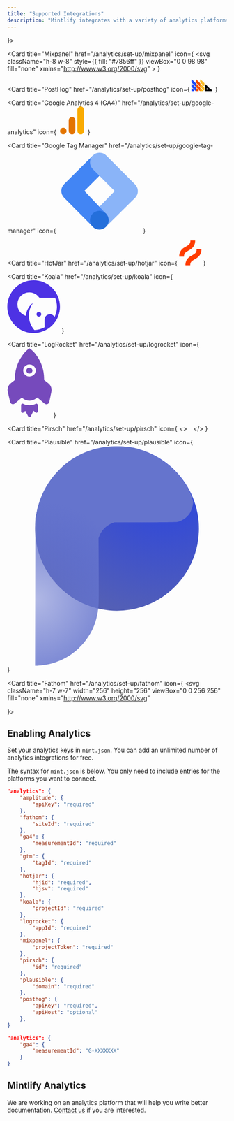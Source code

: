```yaml
---
title: "Supported Integrations"
description: "Mintlify integrates with a variety of analytics platforms."
---
```


<CardGroup cols={2}>
  <Card
    title="Amplitude"
    href="/analytics/set-up/amplitude"
    icon={
<svg className="h-7 w-7" width="36" height="36" viewBox="0 0 36 36" fill="none" xmlns="http://www.w3.org/2000/svg">
<path d="M15.5988 8.04494C15.4989 7.91714 15.3924 7.84668 15.2646 7.84668C15.1728 7.85323 15.0876 7.88273 15.009 7.93188C14.0635 8.67087 12.7773 11.8055 11.7188 15.9412L12.6576 15.9477C14.5059 15.969 16.4165 15.9903 18.3008 16.0182C17.8027 14.1273 17.3341 12.5068 16.9015 11.1926C16.2674 9.28205 15.8414 8.42181 15.5988 8.04494Z" fill="#1E61F0"/>
<path d="M17.6964 0.078125C7.92405 0.078125 0 8.00217 0 17.7745C0 27.5468 7.92405 35.4709 17.6964 35.4709C27.4687 35.4709 35.3928 27.5468 35.3928 17.7745C35.3928 8.00217 27.4687 0.078125 17.6964 0.078125ZM30.7589 17.5615C30.7098 17.7598 30.5885 17.9531 30.4181 18.094C30.3968 18.1088 30.3755 18.1219 30.3542 18.1366L30.3329 18.1514L30.2903 18.1792L30.2543 18.2005C30.1199 18.271 29.9692 18.307 29.8135 18.307H21.4274C21.4913 18.584 21.5699 18.9035 21.6469 19.2459C22.109 21.2286 23.3248 26.5014 24.6242 26.5014H24.652H24.6668H24.6946C25.704 26.5014 26.2234 25.0382 27.3606 21.8316L27.3753 21.7955C27.5605 21.2843 27.7669 20.701 27.9865 20.0832L28.0439 19.9276C28.1291 19.7211 28.3634 19.6146 28.5698 19.6998C28.7189 19.7572 28.8254 19.9063 28.8254 20.0701C28.8254 20.1127 28.8189 20.1488 28.8107 20.1832L28.7615 20.3388C28.6403 20.7223 28.5207 21.2417 28.3699 21.8463C27.6948 24.6466 26.6707 28.8757 24.0556 28.8757H24.0343C22.3433 28.861 21.334 26.1606 20.8998 25.0022C20.0903 22.8409 19.4791 20.5453 18.8893 18.3152H11.1864L9.58718 23.439L9.56588 23.4177C9.32501 23.7946 8.82034 23.9076 8.44347 23.6668C8.20916 23.5176 8.0666 23.262 8.0666 22.9851V22.9573L8.16655 22.3739C8.38612 21.0598 8.65648 19.6867 8.9547 18.3087H5.68578L5.67104 18.2939C5.00251 18.194 4.54043 17.5697 4.64039 16.9012C4.71904 16.3817 5.1172 15.9705 5.62843 15.8771C5.75624 15.8623 5.88405 15.8558 6.01186 15.8623H6.16752C7.19817 15.8771 8.29272 15.8984 9.50034 15.9115C11.1995 9.00333 13.1674 5.49191 15.3565 5.48535C17.7013 5.48535 19.4431 10.8221 20.8359 16.0458L20.8424 16.0671C23.7 16.1245 26.756 16.2097 29.7185 16.4227L29.8463 16.4374C29.8954 16.4374 29.938 16.444 29.9888 16.4522H30.0036L30.0183 16.4588H30.0249C30.5312 16.5587 30.8654 17.0568 30.7589 17.5615Z" fill="#1E61F0"/>
</svg>}></Card>

<Card
  title="Mixpanel"
  href="/analytics/set-up/mixpanel"
  icon={
    <svg
      className="h-8 w-8"
      style={{ fill: "#7856ff" }}
      viewBox="0 0 98 98"
      fill="none"
      xmlns="http://www.w3.org/2000/svg"
    >
      <path d="M24.2391 58.7912C29.877 58.7912 34.4475 54.2207 34.4475 48.5828C34.4475 42.9449 29.877 38.3745 24.2391 38.3745C18.6012 38.3745 14.0308 42.9449 14.0308 48.5828C14.0308 54.2207 18.6012 58.7912 24.2391 58.7912Z"></path>
      <path d="M54.7787 55.7046C58.7675 55.7046 62.0011 52.4716 62.0011 48.4834C62.0011 44.4952 58.7675 41.2622 54.7787 41.2622C50.7899 41.2622 47.5563 44.4952 47.5563 48.4834C47.5563 52.4716 50.7899 55.7046 54.7787 55.7046Z"></path>
      <path d="M78.6018 52.0652C80.547 52.0652 82.1239 50.4883 82.1239 48.5431C82.1239 46.5979 80.547 45.021 78.6018 45.021C76.6566 45.021 75.0798 46.5979 75.0798 48.5431C75.0798 50.4883 76.6566 52.0652 78.6018 52.0652Z"></path>
    </svg>
  }
></Card>

<Card
  title="PostHog"
  href="/analytics/set-up/posthog"
  icon={
    <svg
      className="h-8 w-8"
      width="50"
      height="30"
      viewBox="0 0 50 30"
      fill="none"
      xmlns="http://www.w3.org/2000/svg"
    >
      <path
        d="M10.8914 17.2057c-.3685.7371-1.42031.7371-1.78884 0L8.2212 15.443c-.14077-.2815-.14077-.6129 0-.8944l.88136-1.7627c.36853-.7371 1.42034-.7371 1.78884 0l.8814 1.7627c.1407.2815.1407.6129 0 .8944l-.8814 1.7627zM10.8914 27.2028c-.3685.737-1.42031.737-1.78884 0L8.2212 25.44c-.14077-.2815-.14077-.6129 0-.8944l.88136-1.7627c.36853-.7371 1.42034-.7371 1.78884 0l.8814 1.7627c.1407.2815.1407.6129 0 .8944l-.8814 1.7628z"
        fill="#1D4AFF"
      />
      <path
        d="M0 23.4082c0-.8909 1.07714-1.3371 1.70711-.7071l4.58338 4.5834c.62997.63.1838 1.7071-.7071 1.7071H.999999c-.552284 0-.999999-.4477-.999999-1v-4.5834zm0-4.8278c0 .2652.105357.5196.292893.7071l9.411217 9.4112c.18753.1875.44189.2929.70709.2929h5.1692c.8909 0 1.3371-1.0771.7071-1.7071L1.70711 12.7041C1.07714 12.0741 0 12.5203 0 13.4112v5.1692zm0-9.99701c0 .26521.105357.51957.292893.7071L19.7011 28.6987c.1875.1875.4419.2929.7071.2929h5.1692c.8909 0 1.3371-1.0771.7071-1.7071L1.70711 2.70711C1.07715 2.07715 0 2.52331 0 3.41421v5.16918zm9.997 0c0 .26521.1054.51957.2929.7071l17.994 17.99401c.63.63 1.7071.1838 1.7071-.7071v-5.1692c0-.2652-.1054-.5196-.2929-.7071l-17.994-17.994c-.63-.62996-1.7071-.18379-1.7071.70711v5.16918zm11.7041-5.87628c-.63-.62997-1.7071-.1838-1.7071.7071v5.16918c0 .26521.1054.51957.2929.7071l7.997 7.99701c.63.63 1.7071.1838 1.7071-.7071v-5.1692c0-.2652-.1054-.5196-.2929-.7071l-7.997-7.99699z"
        fill="#F9BD2B"
      />
      <path
        d="M42.5248 23.5308l-9.4127-9.4127c-.63-.63-1.7071-.1838-1.7071.7071v13.1664c0 .5523.4477 1 1 1h14.5806c.5523 0 1-.4477 1-1v-1.199c0-.5523-.4496-.9934-.9973-1.0647-1.6807-.2188-3.2528-.9864-4.4635-2.1971zm-6.3213 2.2618c-.8829 0-1.5995-.7166-1.5995-1.5996 0-.8829.7166-1.5995 1.5995-1.5995.883 0 1.5996.7166 1.5996 1.5995 0 .883-.7166 1.5996-1.5996 1.5996z"
        fill="#000"
      />
      <path
        d="M0 27.9916c0 .5523.447715 1 1 1h4.58339c.8909 0 1.33707-1.0771.70711-1.7071l-4.58339-4.5834C1.07714 22.0711 0 22.5173 0 23.4082v4.5834zM9.997 10.997L1.70711 2.70711C1.07714 2.07714 0 2.52331 0 3.41421v5.16918c0 .26521.105357.51957.292893.7071L9.997 18.9946V10.997zM1.70711 12.7041C1.07714 12.0741 0 12.5203 0 13.4112v5.1692c0 .2652.105357.5196.292893.7071L9.997 28.9916V20.994l-8.28989-8.2899z"
        fill="#1D4AFF"
      />
      <path
        d="M19.994 11.4112c0-.2652-.1053-.5196-.2929-.7071l-7.997-7.99699c-.6299-.62997-1.70709-.1838-1.70709.7071v5.16918c0 .26521.10539.51957.29289.7071l9.7041 9.70411v-7.5834zM9.99701 28.9916h5.58339c.8909 0 1.3371-1.0771.7071-1.7071L9.99701 20.994v7.9976zM9.99701 10.997v7.5834c0 .2652.10539.5196.29289.7071l9.7041 9.7041v-7.5834c0-.2652-.1053-.5196-.2929-.7071L9.99701 10.997z"
        fill="#F54E00"
      />
    </svg>
  }
></Card>

<Card
  title="Google Analytics 4 (GA4)"
  href="/analytics/set-up/google-analytics"
  icon={
    <svg
      className="h-6 w-6"
      xmlns="http://www.w3.org/2000/svg"
      width="64"
      height="64"
      viewBox="0 0 64 64"
    >
      <g transform="matrix(.363638 0 0 .363636 -3.272763 -2.909091)">
        <path
          d="M130 29v132c0 14.77 10.2 23 21 23 10 0 21-7 21-23V30c0-13.54-10-22-21-22s-21 9.33-21 21z"
          fill="#f9ab00"
        />
        <g fill="#e37400">
          <path d="M75 96v65c0 14.77 10.2 23 21 23 10 0 21-7 21-23V97c0-13.54-10-22-21-22s-21 9.33-21 21z" />
          <circle cx="41" cy="163" r="21" />
        </g>
      </g>
    </svg>
  }
></Card>

<Card
  title="Google Tag Manager"
  href="/analytics/set-up/google-tag-manager"
  icon={
    <svg
      className="h-7 w-7"
      version="1.1"
      xmlns="http://www.w3.org/2000/svg"
      xmlns:xlink="http://www.w3.org/1999/xlink"
      x="0px"
      y="0px"
      width="192px"
      height="192px"
      viewBox="0 0 192 192"
      enable-background="new 0 0 192 192"
      xml:space="preserve"
    >
      <rect fill="none" width="192" height="192" />
      <g>
        <polygon
          fill="#8AB4F8"
          points="111.31,176.79 80.76,147 146.37,80 178,111 	"
        />
        <path
          fill="#4285F4"
          d="M111.44,45.08L81,14L14.44,79.93c-8.58,8.58-8.58,22.49,0,31.08L80,177l31-29L61.05,95.47L111.44,45.08z"
        />
        <path
          fill="#8AB4F8"
          d="M177.56,80.44l-66-66c-8.59-8.59-22.52-8.59-31.11,0c-8.59,8.59-8.59,22.52,0,31.11l66,66
		c8.59,8.59,22.52,8.59,31.11,0C186.15,102.96,186.15,89.03,177.56,80.44z"
        />
        <circle fill="#246FDB" cx="95.5" cy="162.5" r="21.5" />
      </g>
    </svg>
  }
></Card>

<Card
  title="HotJar"
  href="/analytics/set-up/hotjar"
  icon={
    <svg
      className="h-7 w-7"
      width="51"
      height="57"
      viewBox="0 0 51 57"
      fill="none"
      xmlns="http://www.w3.org/2000/svg"
    >
      <path
        d="M20.9743 23.3016C27.5805 19.6488 36.6281 14.645 36.6281 0.0820312H25.6725C25.6725 8.23006 21.687 10.4338 15.6538 13.7698C9.0477 17.4239 0 22.4256 0 36.99H10.9556C10.9556 28.8414 14.9412 26.6376 20.9743 23.3016Z"
        fill="#FF3C00"
      />
      <path
        d="M39.9362 19.9551C39.9362 28.1035 35.9506 30.3073 29.9175 33.6428C23.3131 37.2956 14.2637 42.2987 14.2637 56.8628H25.2189C25.2189 48.7143 29.2044 46.5106 35.2375 43.1746C41.8436 39.5218 50.8909 34.5193 50.8909 19.9551H39.9362Z"
        fill="#FF3C00"
      />
    </svg>
  }
></Card>

<Card
  title="Koala"
  href="/analytics/set-up/koala"
  icon={
    <svg className="h-8 w-8" width="121" height="121" viewBox="0 0 121 121" fill="none" xmlns="http://www.w3.org/2000/svg">
      <path d="M72.5246 72.3223C71.4431 72.3248 70.3866 72.6473 69.4886 73.2503C68.5911 73.8528 67.8916 74.7078 67.4796 75.7078C67.0676 76.7073 66.9611 77.8068 67.1736 78.8673C67.3861 79.9273 67.9081 80.9008 68.6736 81.6648C69.4391 82.4283 70.4136 82.9483 71.4746 83.1583C72.5351 83.3683 73.6346 83.2593 74.6331 82.8448C75.6321 82.4303 76.4856 81.7293 77.0861 80.8303C77.6866 79.9308 78.0071 78.8738 78.0071 77.7923C78.0071 77.0728 77.8651 76.3603 77.5896 75.6958C77.3141 75.0313 76.9101 74.4278 76.4006 73.9198C75.8911 73.4118 75.2866 73.0088 74.6216 72.7348C73.9566 72.4608 73.2436 72.3203 72.5246 72.3223Z" fill="#4D32E4"/>
      <path d="M60.5 0C44.4544 0 29.066 6.3741 17.7201 17.7201C6.3741 29.066 0 44.4544 0 60.5C0 76.5455 6.3741 91.934 17.7201 103.28C29.066 114.626 44.4544 121 60.5 121C76.5455 121 91.934 114.626 103.28 103.28C114.626 91.934 121 76.5455 121 60.5C121 44.4544 114.626 29.066 103.28 17.7201C91.934 6.3741 76.5455 0 60.5 0ZM108.522 84.07C107.203 81.71 105.138 79.855 102.65 78.796C100.163 77.737 97.3945 77.534 94.779 78.2195C92.164 78.9045 89.8505 80.439 88.202 82.5815C86.553 84.724 85.663 87.3535 85.6705 90.057V107.211C85.6705 107.387 85.6705 107.551 85.6705 107.728C78.4335 111.61 70.3975 113.767 62.189 114.03C53.4065 104.206 48.8746 91.3035 49.5848 78.146C50.1465 69.442 53.0275 61.047 57.929 53.8325C58.004 53.7305 58.038 53.6035 58.024 53.4775C58.01 53.351 57.949 53.235 57.853 53.152C57.752 53.089 57.633 53.061 57.515 53.0725C57.3965 53.0835 57.285 53.134 57.1975 53.215C49.6673 59.3625 44.6827 68.0835 43.2071 77.692C43.0432 78.549 42.8541 80.0115 42.7533 80.818C42.7533 81.171 42.2492 81.259 42.0349 81.196C37.9451 79.838 34.2333 77.534 31.201 74.472C28.1687 71.4095 25.9014 67.6755 24.5833 63.5725C23.2651 59.4695 22.9333 55.1135 23.6147 50.8585C24.2962 46.603 25.9717 42.5685 28.5052 39.0824C31.0387 35.5963 34.3587 32.7568 38.1956 30.7947C42.0325 28.8326 46.2781 27.8031 50.5875 27.7899C54.897 27.7767 59.149 28.7802 62.9975 30.7187C66.8465 32.6573 70.184 35.4763 72.7385 38.9469C73 39.3158 73.3455 39.6171 73.7465 39.8254C74.148 40.0337 74.593 40.1429 75.045 40.1442H85.62H109.946C112.846 47.1544 114.22 54.702 113.977 62.2845C113.733 69.867 111.879 77.3105 108.535 84.12L108.522 84.07Z" fill="#4D32E4"/>
    </svg>
}

> </Card>

<Card
  title="LogRocket"
  href="/analytics/set-up/logrocket"
  icon={
    <svg
      className="h-7 w-5"
      width="102"
      height="159"
      viewBox="0 0 102 159"
      fill="none"
      xmlns="http://www.w3.org/2000/svg"
    >
      <path
        d="M33.7001 18.4998C38.1001 11.4998 44.0001 5.3998 50.9001 0.799805C57.7001 5.2998 63.5001 11.2998 67.9001 18.1998C79.4001 34.1998 85.2001 53.4998 84.4001 73.1998C88.0001 76.0998 91.7001 78.8998 95.2001 81.7998C100.2 86.2998 102.6 93.0998 101.4 99.6998C99.7001 107.9 98.1001 116.1 96.3001 124.3C95.1001 127.9 91.2001 129.8 87.7001 128.6C87.1001 128.4 86.5001 128.1 86.0001 127.7C80.2001 123.1 74.6001 118.3 68.8001 113.6C58.9001 123 43.5001 123.1 33.5001 113.8C29.4001 116.8 25.5001 120.5 21.5001 123.8C19.7001 125.5 17.8001 127.1 15.6001 128.3C12.1001 129.7 8.10011 127.9 6.80011 124.4C6.70011 124.2 6.7001 124 6.6001 123.9C4.8001 115.9 2.8001 107.9 1.0001 99.8998C-0.399898 92.8998 2.1001 85.7998 7.5001 81.1998C10.6001 78.6998 13.8001 76.1998 17.0001 73.6998C17.9001 73.1998 17.4001 72.1998 17.5001 71.4998C17.1001 52.5998 22.8001 33.9998 33.7001 18.4998ZM39.4001 43.2998C35.2001 48.6998 35.7001 56.3998 40.6001 61.1998C46.2001 66.5998 55.1001 66.7998 60.9001 61.5998C65.0001 57.8998 66.4001 51.9998 64.5001 46.7998C62.5001 41.7998 57.9001 38.2998 52.5001 37.8998C47.4001 37.2998 42.5001 39.3998 39.4001 43.2998Z"
        fill="#764ABC"
      />
      <path
        d="M31.7002 130.6C31.8002 128.7 33.5002 127.3 35.3002 127.5C35.8002 127.5 36.3002 127.7 36.7002 127.9C45.6002 132.2 56.0002 132.2 65.0002 127.9C66.7002 127 68.7002 127.7 69.6002 129.3C69.8002 129.6 69.9002 130 70.0002 130.4C70.0002 135.4 70.0002 140.4 70.0002 145.4C69.8002 147.2 68.1002 148.6 66.3002 148.4C65.7002 148.3 65.2002 148.1 64.7002 147.8C63.2002 146.5 61.9002 145.1 60.4002 143.8C58.1002 148.1 56.0002 152.4 53.7002 156.7C52.7002 158.3 50.6002 158.7 49.0002 157.7C48.6002 157.5 48.3002 157.1 48.1002 156.8C45.8002 152.5 43.7002 148.2 41.3002 143.9C39.9002 145.3 38.5002 146.7 37.0002 147.9C35.5002 149 33.3002 148.6 32.3002 147C32.0002 146.5 31.8002 146 31.7002 145.4C31.7002 140.5 31.7002 135.5 31.7002 130.6Z"
        fill="#764ABC"
      />
      <path
        d="M50.7998 58.5005C54.5998 58.6005 57.6998 55.6005 57.7998 51.8005C57.6998 48.0005 54.5998 45.0005 50.7998 45.0005C46.9998 44.9005 43.8998 47.9005 43.7998 51.7005C43.7998 55.5005 46.9998 58.6005 50.7998 58.5005Z"
        fill="#764ABC"
      />
    </svg>
  }
></Card>

<Card
  title="Pirsch"
  href="/analytics/set-up/pirsch"
  icon={
    <>
      <svg
        className="h-7 w-7 dark:hidden"
        width="1"
        height="1"
        viewBox="0 0 1 1"
        fill="none"
        xmlns="http://www.w3.org/2000/svg"
      >
        <g clip-path="url(#clip0_2199_68)">
          <path
            d="M0.184082 0.631579C0.358477 0.631579 0.499871 0.490184 0.499871 0.315789C0.499871 0.141395 0.358477 0 0.184082 0V0.631579ZM0.815661 0.368421C0.641266 0.368421 0.499871 0.509816 0.499871 0.684211C0.499871 0.858605 0.641266 1 0.815661 1V0.368421Z"
            fill="black"
          />
          <path
            d="M0.710681 0.288549C0.78335 0.288549 0.842259 0.229639 0.842259 0.15697C0.842259 0.0843005 0.78335 0.0253906 0.710681 0.0253906C0.638011 0.0253906 0.579102 0.0843005 0.579102 0.15697C0.579102 0.229639 0.638011 0.288549 0.710681 0.288549Z"
            fill="black"
          />
          <path
            d="M0.289294 0.974095C0.361963 0.974095 0.420873 0.915185 0.420873 0.842516C0.420873 0.769847 0.361963 0.710938 0.289294 0.710938C0.216625 0.710938 0.157715 0.769847 0.157715 0.842516C0.157715 0.915185 0.216625 0.974095 0.289294 0.974095Z"
            fill="black"
          />
        </g>
        <defs>
          <clipPath id="clip0_2199_68">
            <rect width="1" height="1" fill="black" />
          </clipPath>
        </defs>
      </svg>
      <svg
        className="hidden h-7 w-7 dark:block"
        width="1"
        height="1"
        viewBox="0 0 1 1"
        fill="none"
        xmlns="http://www.w3.org/2000/svg"
      >
        <g clip-path="url(#clip0_2199_68)">
          <path
            d="M0.184082 0.631579C0.358477 0.631579 0.499871 0.490184 0.499871 0.315789C0.499871 0.141395 0.358477 0 0.184082 0V0.631579ZM0.815661 0.368421C0.641266 0.368421 0.499871 0.509816 0.499871 0.684211C0.499871 0.858605 0.641266 1 0.815661 1V0.368421Z"
            fill="white"
          />
          <path
            d="M0.710681 0.288549C0.78335 0.288549 0.842259 0.229639 0.842259 0.15697C0.842259 0.0843005 0.78335 0.0253906 0.710681 0.0253906C0.638011 0.0253906 0.579102 0.0843005 0.579102 0.15697C0.579102 0.229639 0.638011 0.288549 0.710681 0.288549Z"
            fill="white"
          />
          <path
            d="M0.289294 0.974095C0.361963 0.974095 0.420873 0.915185 0.420873 0.842516C0.420873 0.769847 0.361963 0.710938 0.289294 0.710938C0.216625 0.710938 0.157715 0.769847 0.157715 0.842516C0.157715 0.915185 0.216625 0.974095 0.289294 0.974095Z"
            fill="white"
          />
        </g>
        <defs>
          <clipPath id="clip0_2199_68">
            <rect width="1" height="1" fill="white" />
          </clipPath>
        </defs>
      </svg>
    </>
  }
></Card>

<Card
  title="Plausible"
  href="/analytics/set-up/plausible"
  icon={
    <svg
      xmlns="http://www.w3.org/2000/svg"
      xmlns:xlink="http://www.w3.org/1999/xlink"
      width="1000px"
      height="1000px"
      className="h-7 w-7"
      viewBox="0 0 1000 1000"
    >
      <defs>
        <radialGradient
          cx="79.1305263%"
          cy="87.6448158%"
          fx="79.1305263%"
          fy="87.6448158%"
          r="96.9897763%"
          id="radialGradient-1"
        >
          <stop stop-color="#2440E6" offset="0%" />
          <stop stop-color="#5661B3" offset="100%" />
        </radialGradient>
        <radialGradient
          cx="0%"
          cy="30.2198829%"
          fx="0%"
          fy="30.2198829%"
          r="62.2688936%"
          gradientTransform="translate(0.000000,0.302199),scale(1.000000,0.722519),rotate(61.734530),translate(-0.000000,-0.302199)"
          id="radialGradient-2"
        >
          <stop stop-color="#6574CD" stop-opacity="0.5" offset="0%" />
          <stop stop-color="#6574CD" offset="100%" />
        </radialGradient>
      </defs>
      <g stroke="none" stroke-width="1" fill="none" fill-rule="evenodd">
        <g transform="translate(19.000000, 0.000000)">
          <g transform="translate(-19.000000, 0.000000)">
            <rect x="0" y="0" width="1000" height="1000" />
            <g transform="translate(124.069479, 0.000000)">
              <g transform="translate(376.923077, 500.000000) scale(-1, 1) rotate(-180.000000) translate(-376.923077, -500.000000) translate(2.233251, -0.000000)">
                <circle
                  fill="url(#radialGradient-1)"
                  cx="373.69727"
                  cy="624.069479"
                  r="373.449132"
                />
                <path
                  d="M309.677419,993.322174 C232.506203,979.92267 167.493797,947.168328 113.647643,894.562869 C58.3126551,840.468576 24.0694789,777.44128 7.44416873,698.781231 L1.7369727,671.982223 L0.992555831,336.498352 L0.248138958,0.76634245 L7.19602978,0.76634245 C11.1662531,0.76634245 23.82134,2.00703724 35.235732,3.24773203 C132.754342,15.158402 215.632754,74.215474 260.794045,163.793638 C272.208437,186.622422 280.397022,212.925151 286.104218,245.679494 C290.818859,273.471057 291.066998,282.652199 290.322581,427.56535 L289.578164,580.170809 L295.533499,595.059146 C303.722084,615.406541 326.30273,637.987186 346.650124,646.175772 L361.538462,652.131107 L500.496278,652.379246 C576.923077,652.379246 643.920596,653.371802 649.131514,654.364357 C673.449132,659.078998 699.503722,679.426392 709.925558,702.007037 C712.903226,708.210511 716.873449,720.36932 718.610422,728.557906 C721.33995,742.205548 721.091811,745.927633 717.121588,761.312248 C704.71464,806.969816 661.042184,870.245251 616.377171,907.217955 C565.756824,949.153439 509.925558,977.193141 449.627792,991.337062 C417.866005,998.533092 345.905707,999.773787 309.677419,993.322174 Z"
                  id="Path"
                  fill="url(#radialGradient-2)"
                  fill-rule="nonzero"
                />
              </g>
            </g>
          </g>
        </g>
      </g>
    </svg>
  }
></Card>

<Card title="Fathom" href="/analytics/set-up/fathom" icon={
<svg
className="h-7 w-7"
  width="256"
  height="256"
  viewBox="0 0 256 256"
  fill="none"
  xmlns="http://www.w3.org/2000/svg"
>
  <path
    d="M50.4139 36.0859H40.3871C31.7927 36.105 22.7513 37.7857 15.3869 42.8984C11.5551 45.5505 8.45289 49.125 6.36656 53.292C4.0486 58.1293 2.89794 63.4429 3.0071 68.8058V212.667C3.0071 213.984 3.53027 215.247 4.46151 216.178C5.39275 217.109 6.65579 217.632 7.97276 217.632H27.5661C28.8831 217.632 30.1461 217.109 31.0774 216.178C32.0086 215.247 32.5318 213.984 32.5318 212.667V111.31H50.4063C51.0584 111.31 51.7041 111.182 52.3065 110.932C52.909 110.682 53.4564 110.317 53.9175 109.856C54.3786 109.394 54.7444 108.847 54.9939 108.245C55.2435 107.642 55.3719 106.996 55.3719 106.344V89.5566C55.3719 88.2396 54.8488 86.9766 53.9175 86.0453C52.9863 85.1141 51.7232 84.5909 50.4063 84.5909H32.5394V71.8349C32.4457 69.708 32.7382 67.5817 33.4027 65.5591C33.6012 64.974 33.9349 64.444 34.3767 64.0121C35.0566 63.4655 35.8835 63.1331 36.7526 63.0571C38.4628 62.845 40.1867 62.7639 41.9092 62.8146H50.4196C51.7366 62.8146 52.9996 62.2914 53.9309 61.3602C54.8621 60.4289 55.3853 59.1659 55.3853 57.8489V41.0592C55.3853 39.7423 54.8621 38.4792 53.9309 37.548C52.9996 36.6167 51.7366 36.0936 50.4196 36.0936"
    fill="#1F2026"
  />
  <path
    d="M168.815 128.261C168.982 122.018 167.781 115.814 165.296 110.084C162.812 104.354 159.105 99.2374 154.434 95.0918C145.198 87.0379 132.23 82.712 116.98 82.7178C101.466 82.7178 88.0641 87.1582 78.2799 94.9409C73.4171 98.7218 69.4331 103.513 66.6032 108.985C63.7733 114.456 62.165 120.476 61.8894 126.63C61.8575 127.301 61.9625 127.972 62.1977 128.602C62.433 129.232 62.7937 129.807 63.258 130.294C63.7223 130.78 64.2806 131.167 64.8989 131.431C65.5172 131.695 66.1827 131.831 66.855 131.83H87.6019C88.8467 131.832 90.0466 131.366 90.9642 130.525C91.8817 129.684 92.4499 128.529 92.5561 127.288C92.7767 124.972 93.4898 122.729 94.6475 120.71C95.8053 118.691 97.3811 116.943 99.2693 115.583C104.448 111.964 110.667 110.136 116.98 110.378C124.718 110.378 130.282 112.479 133.83 115.564C135.624 117.142 137.044 119.1 137.987 121.296C138.93 123.491 139.372 125.869 139.281 128.257V128.958C139.296 129.537 139.232 130.115 139.09 130.677L138.899 131.106C138.545 131.474 138.1 131.743 137.61 131.885C134.826 132.791 131.95 133.381 129.035 133.644C124.833 134.202 119.373 134.779 112.57 135.69H112.581C100.098 137.369 87.3498 139.41 77.0193 145.239C71.7347 148.136 67.3067 152.375 64.1812 157.527C60.8001 163.529 59.1166 170.338 59.311 177.224C59.2225 183.496 60.4876 189.713 63.02 195.452C66.6423 203.293 72.8442 209.656 80.5908 213.477C88.8782 217.474 97.9927 219.456 107.191 219.262C119.128 219.274 128.181 216.497 134.846 212.251C136.408 211.261 137.892 210.155 139.287 208.941V212.66C139.287 213.977 139.81 215.24 140.741 216.171C141.672 217.102 142.936 217.625 144.253 217.625H153.79L168.812 161.735L168.815 128.261ZM139.283 166.03C139.404 169.288 138.883 172.539 137.748 175.596C136.613 178.652 134.887 181.456 132.669 183.845C128.204 188.349 121.149 191.569 109.984 191.601C102.793 191.613 97.4741 190.033 94.2941 187.753C92.8266 186.744 91.6254 185.395 90.7933 183.821C89.9498 182.118 89.5217 180.241 89.5443 178.341V178.293V178.213C89.4842 176.061 90.0395 173.937 91.1447 172.09C93.1437 169.263 95.9722 167.127 99.2388 165.979C103.667 164.269 108.293 163.122 113.007 162.564C120.085 161.569 127.367 160.514 133.404 159.317C135.561 158.895 137.482 158.442 139.289 157.969L139.283 166.03Z"
    fill="#1F2026"
  />
  <path
    d="M251.975 21.9481C251.51 21.3425 250.913 20.8518 250.228 20.514C249.544 20.1763 248.791 20.0004 248.027 20H223.077C221.982 19.9988 220.917 20.3596 220.048 21.0263C219.18 21.6929 218.556 22.628 218.273 23.6861L168.813 207.74L166.375 216.833L163.015 229.322C162.816 230.059 162.789 230.832 162.937 231.581C163.085 232.33 163.404 233.035 163.868 233.641C164.333 234.247 164.931 234.737 165.616 235.074C166.301 235.411 167.055 235.586 167.818 235.584H192.769C193.863 235.586 194.927 235.226 195.796 234.56C196.665 233.895 197.289 232.961 197.572 231.904L252.831 26.2644C253.027 25.5271 253.053 24.7545 252.904 24.0059C252.756 23.2573 252.438 22.5527 251.975 21.9462"
    fill="#7166F6"
  />
</svg>

}></Card>

</CardGroup>

## Enabling Analytics

Set your analytics keys in `mint.json`. You can add an unlimited number of analytics integrations for free.

The syntax for `mint.json` is below. You only need to include entries for the platforms you want to connect.

<CodeGroup>

```json Analytics options in mint.json
"analytics": {
    "amplitude": {
        "apiKey": "required"
    },
    "fathom": {
        "siteId": "required"
    },
    "ga4": {
        "measurementId": "required"
    },
    "gtm": {
        "tagId": "required"
    },
    "hotjar": {
        "hjid": "required",
        "hjsv": "required"
    },
    "koala": {
        "projectId": "required"
    },
    "logrocket": {
        "appId": "required"
    },
    "mixpanel": {
        "projectToken": "required"
    },
    "pirsch": {
        "id": "required"
    },
    "plausible": {
        "domain": "required"
    },
    "posthog": {
        "apiKey": "required",
        "apiHost": "optional"
    },
}
```

```json Google Analytics 4 Example
"analytics": {
    "ga4": {
        "measurementId": "G-XXXXXXX"
    }
}
```

</CodeGroup>

## Mintlify Analytics

We are working on an analytics platform that will help you write better documentation. [Contact us](mailto:hi@mintlify.com) if you are interested.
